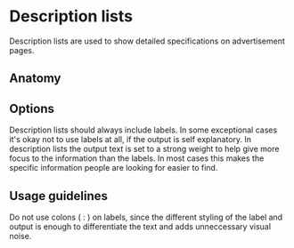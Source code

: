 # Description lists

Description lists are used to show detailed specifications on advertisement pages.

<Imagefullwidth image="coming-soon.svg" title="Description list example" />

<TableOfContents />

## Anatomy

<Imagefullwidth image="coming-soon.svg" title="Description list anatomy example" />

## Options

<Guideline title="Label">
    Description lists should always include labels. In some exceptional cases it's okay not to use labels at all, if the output is self explanatory.
</Guideline>

<Guideline title="Hierarchy">
    In description lists the output text is set to a strong weight to help give more focus to the information than the labels. In most cases this makes the specific information people are looking for easier to find.
</Guideline>

## Usage guidelines

<Guideline title="No colon neccessary">
    Do not use colons ( : ) on labels, since the different styling of the label and output is enough to differentiate the text and adds unneccessary visual noise.
</Guideline>
